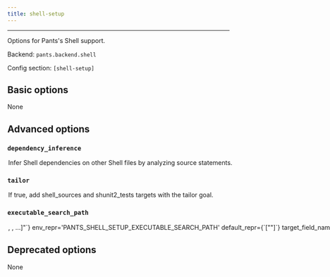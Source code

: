```yaml
---
title: shell-setup
---
```



---

Options for Pants&#x27;s Shell support.

Backend: <span className="color--primary">`pants.backend.shell`</span>

Config section: <span className="color--primary">`[shell-setup]`</span>

<span className={styles.options}>

## Basic options

None

## Advanced options

### `dependency_inference`

<Option
  cli_repr={`--[no-]shell-setup-dependency-inference`}
  env_repr='PANTS_SHELL_SETUP_DEPENDENCY_INFERENCE'
  default_repr={`True`}
>

Infer Shell dependencies on other Shell files by analyzing `source` statements.

</Option>

### `tailor`

<Option
  cli_repr={`--[no-]shell-setup-tailor`}
  env_repr='PANTS_SHELL_SETUP_TAILOR'
  default_repr={`True`}
>

If true, add `shell_sources` and `shunit2_tests` targets with the `tailor` goal.

</Option>

### `executable_search_path`

<Option
  cli_repr={`--shell-setup-executable-search-path="[<binary-paths>, <binary-paths>, ...]"`}
  env_repr='PANTS_SHELL_SETUP_EXECUTABLE_SEARCH_PATH'
  default_repr={`["<PATH>"]`}
  target_field_name='shell_setup_executable_search_path'
>

The PATH value that will be used to find shells and to run certain processes like the shunit2 test runner.

The special string `"<PATH>"` will expand to the contents of the PATH env var.

</Option>

## Deprecated options

None

</span>
